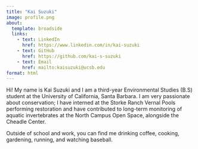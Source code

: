 ```yaml
---
title: "Kai Suzuki"
image: profile.png
about: 
  template: broadside
  links: 
    - text: LinkedIn
      href: https://www.linkedin.com/in/kai-suzuki
    - text: GitHub
      href: https://github.com/kai-s-suzuki
    - text: Email
      href: mailto:kaisuzuki@ucsb.edu
format: html
---
```


Hi! My name is Kai Suzuki and I am a third-year Environmental Studies (B.S) student at the University of California, Santa Barbara. I am very passionate about conservation; I have interned at the Storke Ranch Vernal Pools performing restoration and have contributed to long-term monitoring of aquatic invertebrates at the North Campus Open Space, alongside the Cheadle Center.

Outside of school and work, you can find me drinking coffee, cooking, gardening, running, and watching baseball.
